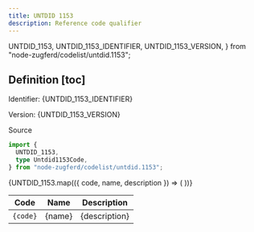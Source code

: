 ```yaml
---
title: UNTDID 1153
description: Reference code qualifier
---
```


  UNTDID_1153,
  UNTDID_1153_IDENTIFIER,
  UNTDID_1153_VERSION,
} from "node-zugferd/codelist/untdid.1153";

## Definition [toc]

Identifier: <span className="text-fd-muted-foreground">{UNTDID_1153_IDENTIFIER}</span>

Version: <span className="text-fd-muted-foreground">{UNTDID_1153_VERSION}</span>

<div className="w-fit">
  <Link
    href="https://www.xrepository.de/details/urn:xoev-de:kosit:codeliste:untdid.1153"
    target="_blank"
  >
    Source
  </Link>
</div>

```ts
import {
  UNTDID_1153,
  type Untdid1153Code,
} from "node-zugferd/codelist/untdid.1153";
```

<table>
  <thead>
    <tr>
      <th>Code</th>
      <th>Name</th>
      <th>Description</th>
    </tr>
  </thead>
  <tbody>
    {UNTDID_1153.map(({ code, name, description }) => (
      <tr key={code}>
        <td className="text-center">
          <code>{code}</code>
        </td>
        <td>{name}</td>
        <td>{description}</td>
      </tr>
    ))}
  </tbody>
</table>
